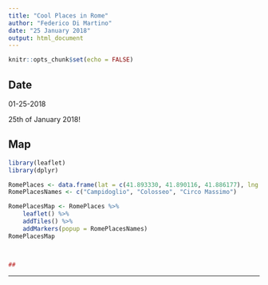 ---
title: "Cool Places in Rome"
author: "Federico Di Martino"
date: "25 January 2018"
output: html_document
---

```{r setup, include=FALSE}
knitr::opts_chunk$set(echo = FALSE)
```


## Date
01-25-2018

25th of January 2018!




## Map

```{r cars, echo = TRUE}
library(leaflet)
library(dplyr)

RomePlaces <- data.frame(lat = c(41.893330, 41.890116, 41.886177), lng = c(12.482871,12.492282, 12.485486))
RomePlacesNames <- c("Campidoglio", "Colosseo", "Circo Massimo")

RomePlacesMap <- RomePlaces %>%
    leaflet() %>%
    addTiles() %>% 
    addMarkers(popup = RomePlacesNames) 
RomePlacesMap



## 

```

***